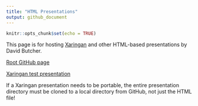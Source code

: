 ```yaml
---
title: "HTML Presentations"
output: github_document
---
```


```r
knitr::opts_chunk$set(echo = TRUE)
```

This page is for hosting [Xaringan](https://github.com/yihui/xaringan) and other HTML-based presentations by David Butcher.

[Root GitHub page](https://davidsbutcher.github.io/html_presentations/)

[Xaringan test presentation](https://davidsbutcher.github.io/html_presentations/test)

If a Xaringan presentation needs to be portable, the entire presentation directory must be cloned to a local directory from GitHub, not just the HTML file!

